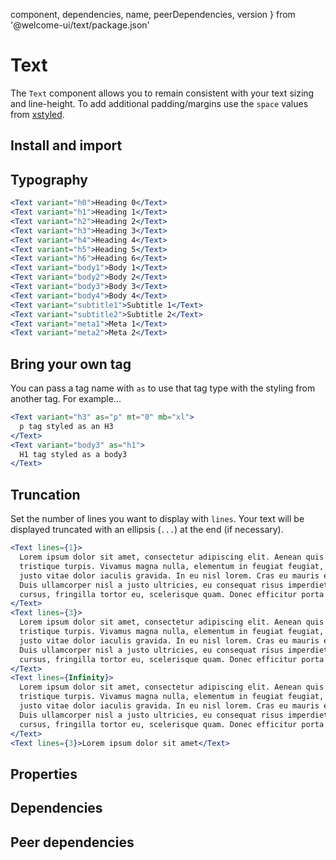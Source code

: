 
  component,
  dependencies,
  name,
  peerDependencies,
  version
} from '@welcome-ui/text/package.json'

# Text

<tagversion version={version} name={name} />

The `Text` component allows you to remain consistent with your text sizing and line-height. To add additional padding/margins use the `space` values from [xstyled](https://xstyled.dev/docs/style-props/).

## Install and import

<usage component={component} name={name} peerDependencies={peerDependencies} />

## Typography

```jsx
<Text variant="h0">Heading 0</Text>
<Text variant="h1">Heading 1</Text>
<Text variant="h2">Heading 2</Text>
<Text variant="h3">Heading 3</Text>
<Text variant="h4">Heading 4</Text>
<Text variant="h5">Heading 5</Text>
<Text variant="h6">Heading 6</Text>
<Text variant="body1">Body 1</Text>
<Text variant="body2">Body 2</Text>
<Text variant="body3">Body 3</Text>
<Text variant="body4">Body 4</Text>
<Text variant="subtitle1">Subtitle 1</Text>
<Text variant="subtitle2">Subtitle 2</Text>
<Text variant="meta1">Meta 1</Text>
<Text variant="meta2">Meta 2</Text>
```

## Bring your own tag

You can pass a tag name with `as` to use that tag type with the styling from another tag. For example…

```jsx
<Text variant="h3" as="p" mt="0" mb="xl">
  p tag styled as an H3
</Text>
<Text variant="body3" as="h1">
  H1 tag styled as a body3
</Text>
```

## Truncation

Set the number of lines you want to display with `lines`. Your text will be displayed truncated with an ellipsis (`...`) at the end (if necessary).

```jsx
<Text lines={1}>
  Lorem ipsum dolor sit amet, consectetur adipiscing elit. Aenean quis viverra lectus, vel
  tristique turpis. Vivamus magna nulla, elementum in feugiat feugiat, egestas eget nibh. Ut ac
  justo vitae dolor iaculis gravida. In eu nisl lorem. Cras eu mauris et tortor suscipit accumsan.
  Duis ullamcorper nisl a justo ultricies, eu consequat risus imperdiet. Phasellus at metus
  cursus, fringilla tortor eu, scelerisque quam. Donec efficitur porta elit ac malesuada.
</Text>
<Text lines={3}>
  Lorem ipsum dolor sit amet, consectetur adipiscing elit. Aenean quis viverra lectus, vel
  tristique turpis. Vivamus magna nulla, elementum in feugiat feugiat, egestas eget nibh. Ut ac
  justo vitae dolor iaculis gravida. In eu nisl lorem. Cras eu mauris et tortor suscipit accumsan.
  Duis ullamcorper nisl a justo ultricies, eu consequat risus imperdiet. Phasellus at metus
  cursus, fringilla tortor eu, scelerisque quam. Donec efficitur porta elit ac malesuada.
</Text>
<Text lines={Infinity}>
  Lorem ipsum dolor sit amet, consectetur adipiscing elit. Aenean quis viverra lectus, vel
  tristique turpis. Vivamus magna nulla, elementum in feugiat feugiat, egestas eget nibh. Ut ac
  justo vitae dolor iaculis gravida. In eu nisl lorem. Cras eu mauris et tortor suscipit accumsan.
  Duis ullamcorper nisl a justo ultricies, eu consequat risus imperdiet. Phasellus at metus
  cursus, fringilla tortor eu, scelerisque quam. Donec efficitur porta elit ac malesuada.
</Text>
<Text lines={3}>Lorem ipsum dolor sit amet</Text>
```

## Properties

<props of="Text" propTypes={props.propTypes} />

## Dependencies

<dependencies dependencies={dependencies} />

## Peer dependencies

<dependencies dependencies={peerDependencies} />
